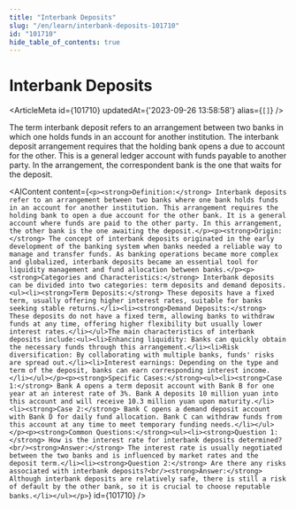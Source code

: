 ```yaml
---
title: "Interbank Deposits"
slug: "/en/learn/interbank-deposits-101710"
id: "101710"
hide_table_of_contents: true
---
```



# Interbank Deposits

<ArticleMeta id={101710} updatedAt={'2023-09-26 13:58:58'} alias={`[]`} />
<div className='border-solid border-b border-t-0 my-4 border-[var(--ifm-color-gray-300)]' />

The term interbank deposit refers to an arrangement between two banks in which one holds funds in an account for another institution. The interbank deposit arrangement requires that the holding bank opens a due to account for the other. This is a general ledger account with funds payable to another party. In the arrangement, the correspondent bank is the one that waits for the deposit.

<AIContent content={`<p><strong>Definition:</strong> Interbank deposits refer to an arrangement between two banks where one bank holds funds in an account for another institution. This arrangement requires the holding bank to open a due account for the other bank. It is a general account where funds are paid to the other party. In this arrangement, the other bank is the one awaiting the deposit.</p><p><strong>Origin:</strong> The concept of interbank deposits originated in the early development of the banking system when banks needed a reliable way to manage and transfer funds. As banking operations became more complex and globalized, interbank deposits became an essential tool for liquidity management and fund allocation between banks.</p><p><strong>Categories and Characteristics:</strong> Interbank deposits can be divided into two categories: term deposits and demand deposits.<ul><li><strong>Term Deposits:</strong> These deposits have a fixed term, usually offering higher interest rates, suitable for banks seeking stable returns.</li><li><strong>Demand Deposits:</strong> These deposits do not have a fixed term, allowing banks to withdraw funds at any time, offering higher flexibility but usually lower interest rates.</li></ul>The main characteristics of interbank deposits include:<ul><li>Enhancing liquidity: Banks can quickly obtain the necessary funds through this arrangement.</li><li>Risk diversification: By collaborating with multiple banks, funds' risks are spread out.</li><li>Interest earnings: Depending on the type and term of the deposit, banks can earn corresponding interest income.</li></ul></p><p><strong>Specific Cases:</strong><ul><li><strong>Case 1:</strong> Bank A opens a term deposit account with Bank B for one year at an interest rate of 3%. Bank A deposits 10 million yuan into this account and will receive 10.3 million yuan upon maturity.</li><li><strong>Case 2:</strong> Bank C opens a demand deposit account with Bank D for daily fund allocation. Bank C can withdraw funds from this account at any time to meet temporary funding needs.</li></ul></p><p><strong>Common Questions:</strong><ul><li><strong>Question 1:</strong> How is the interest rate for interbank deposits determined?<br/><strong>Answer:</strong> The interest rate is usually negotiated between the two banks and is influenced by market rates and the deposit term.</li><li><strong>Question 2:</strong> Are there any risks associated with interbank deposits?<br/><strong>Answer:</strong> Although interbank deposits are relatively safe, there is still a risk of default by the other bank, so it is crucial to choose reputable banks.</li></ul></p>`} id={101710} />
